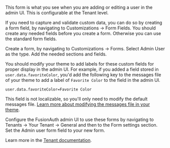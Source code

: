 
This form is what you see when you are adding or editing a user in the admin UI. This is configurable at the Tenant level.

If you need to capture and validate custom data, you can do so by creating a form field, by navigating to <Breadcrumb>Customizations -> Form Fields</Breadcrumb>. You should create any needed fields before you create a form. Otherwise you can use the standard form fields.

Create a form, by navigating to <Breadcrumb>Customizations -> Forms</Breadcrumb>. Select <InlineUIElement>Admin User</InlineUIElement> as the type. Add the needed sections and fields.

You should modify your theme to add labels for these custom fields for proper display in the admin UI. For example, if you added a field stored in `user.data.favoriteColor`, you'd add the following key to the messages file of your theme to add a label of `Favorite Color` to the field in the admin UI.

```
user.data.favoriteColor=Favorite Color
```

This field is not localizable, so you'll only need to modify the default messages file. [Learn more about modifying the messages file in your theme](/docs/customize/look-and-feel/localization#messages).

Configure the FusionAuth admin UI to use these forms by navigating to <Breadcrumb>Tenants -> Your Tenant -> General</Breadcrumb> and then to the <InlineUIElement>Form settings</InlineUIElement> section. Set the <InlineField>Admin user form</InlineField> field to your new form.

Learn more in the [Tenant documentation](/docs/get-started/core-concepts/tenants#general).

